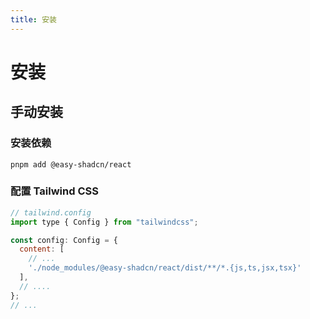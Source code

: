 ```yaml
---
title: 安装
---
```


# 安装

## 手动安装

### 安装依赖

```codeBlock bash
pnpm add @easy-shadcn/react
```

### 配置 Tailwind CSS

```js {7}
// tailwind.config
import type { Config } from "tailwindcss";

const config: Config = {
  content: [
    // ...
    './node_modules/@easy-shadcn/react/dist/**/*.{js,ts,jsx,tsx}'
  ],
  // ....
};
// ...
```